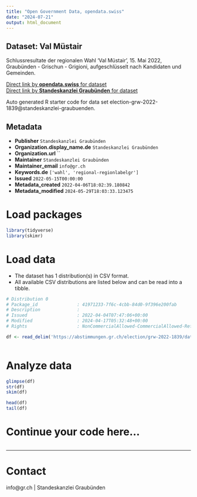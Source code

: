 ```yaml
---
title: "Open Government Data, opendata.swiss"
date: "2024-07-21"
output: html_document
---
```


## Dataset: Val Müstair

Schlussresultate der regionalen Wahl 'Val Müstair', 15. Mai 2022, Graubünden - Grischun - Grigioni, aufgeschlüsselt nach Kandidaten und Gemeinden.

[Direct link by **opendata.swiss** for dataset](https://opendata.swiss/de/dataset/val-mustair)<br>
[Direct link by **Standeskanzlei Graubünden** for dataset](https://abstimmungen.gr.ch/election/grw-2022-1839/data)

Auto generated R starter code for data set election-grw-2022-1839@standeskanzlei-graubuenden.

## Metadata

- **Publisher** `Standeskanzlei Graubünden`
- **Organization.display_name.de** `Standeskanzlei Graubünden`
- **Organization.url** ``
- **Maintainer** `Standeskanzlei Graubünden`
- **Maintainer_email** `info@gr.ch`
- **Keywords.de** `['wahl', 'regional-regionlabelgr']`
- **Issued** `2022-05-15T00:00:00`
- **Metadata_created** `2022-04-06T18:02:39.180842`
- **Metadata_modified** `2024-05-29T18:03:33.123475`


# Load packages

```r

library(tidyverse)
library(skimr)

```

# Load data

-   The dataset has 1 distribution(s) in CSV format.
-   All available CSV distributions are listed below and can be read into a tibble.

```r

# Distribution 0
# Package_id               : 41971233-7f6c-4cbb-84d0-9f396e200fab
# Description              : 
# Issued                   : 2022-04-04T07:47:06+00:00
# Modified                 : 2024-04-17T05:32:48+00:00
# Rights                   : NonCommercialAllowed-CommercialAllowed-ReferenceRequired

df <- read_delim('https://abstimmungen.gr.ch/election/grw-2022-1839/data-csv')



```

# Analyze data

```r

glimpse(df)
str(df)
skim(df)

head(df)
tail(df)

```

# Continue your code here...

```r

```

------------------------------------------------------------------------

# Contact

info@gr.ch | Standeskanzlei Graubünden
